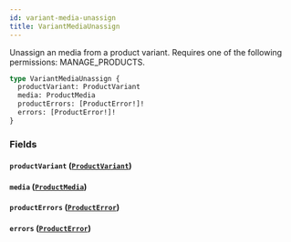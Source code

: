 ```yaml
---
id: variant-media-unassign
title: VariantMediaUnassign
---
```


Unassign an media from a product variant. Requires one of the following permissions: MANAGE_PRODUCTS.

```graphql
type VariantMediaUnassign {
  productVariant: ProductVariant
  media: ProductMedia
  productErrors: [ProductError!]!
  errors: [ProductError!]!
}
```

### Fields

#### `productVariant` ([`ProductVariant`](../../../developer/api-reference/objects/product-variant))

#### `media` ([`ProductMedia`](../../../developer/api-reference/objects/product-media))

#### `productErrors` ([`ProductError`](../../../developer/api-reference/objects/product-error))

#### `errors` ([`ProductError`](../../../developer/api-reference/objects/product-error))

